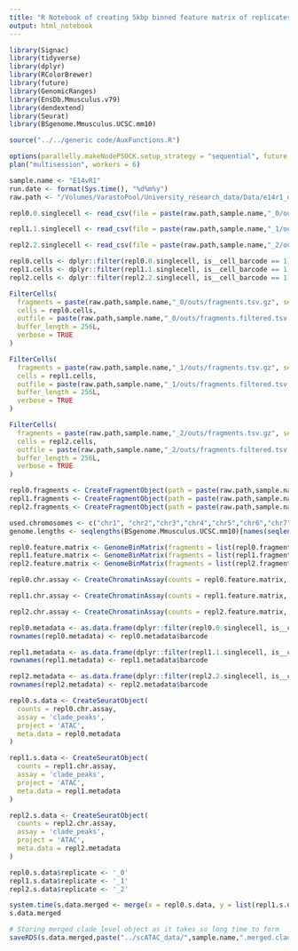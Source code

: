 ```yaml
---
title: "R Notebook of creating 5kbp binned feature matrix of replicates of scATAC 10x results"
output: html_notebook
---
```


```r
library(Signac)
library(tidyverse)
library(dplyr)
library(RColorBrewer)
library(future)
library(GenomicRanges)
library(EnsDb.Mmusculus.v79)
library(dendextend)
library(Seurat)
library(BSgenome.Mmusculus.UCSC.mm10)

source("../../generic code/AuxFunctions.R")
```

```r
options(parallelly.makeNodePSOCK.setup_strategy = "sequential", future.globals.maxSize = 12 * 1024 ^ 3, future.seed=TRUE)
plan("multisession", workers = 6)
```

```r
sample.name <- "E14vR1"
run.date <- format(Sys.time(), "%d%m%y")
raw.path <- "/Volumes/VarastoPool/University_research_data/Data/e14r1_data/scATAC/"
```

```r

repl0.0.singlecell <- read_csv(file = paste(raw.path,sample.name,"_0/outs/singlecell.csv", sep=""))

repl1.1.singlecell <- read_csv(file = paste(raw.path,sample.name,"_1/outs/singlecell.csv", sep=""))

repl2.2.singlecell <- read_csv(file = paste(raw.path,sample.name,"_2/outs/singlecell.csv", sep=""))

repl0.cells <- dplyr::filter(repl0.0.singlecell, is__cell_barcode == 1) %>% pull(barcode)
repl1.cells <- dplyr::filter(repl1.1.singlecell, is__cell_barcode == 1) %>% pull(barcode)
repl2.cells <- dplyr::filter(repl2.2.singlecell, is__cell_barcode == 1) %>% pull(barcode)

FilterCells(
  fragments = paste(raw.path,sample.name,"_0/outs/fragments.tsv.gz", sep=""),
  cells = repl0.cells,
  outfile = paste(raw.path,sample.name,"_0/outs/fragments.filtered.tsv.gz", sep=""),
  buffer_length = 256L,
  verbose = TRUE
)

FilterCells(
  fragments = paste(raw.path,sample.name,"_1/outs/fragments.tsv.gz", sep=""),
  cells = repl1.cells,
  outfile = paste(raw.path,sample.name,"_1/outs/fragments.filtered.tsv.gz", sep=""),
  buffer_length = 256L,
  verbose = TRUE
)

FilterCells(
  fragments = paste(raw.path,sample.name,"_2/outs/fragments.tsv.gz", sep=""),
  cells = repl2.cells,
  outfile = paste(raw.path,sample.name,"_2/outs/fragments.filtered.tsv.gz", sep=""),
  buffer_length = 256L,
  verbose = TRUE
)

repl0.fragments <- CreateFragmentObject(path = paste(raw.path,sample.name,"_0/outs/fragments.filtered.tsv.gz", sep=""), cells = repl0.cells, validate.fragments = FALSE)
repl1.fragments <- CreateFragmentObject(path = paste(raw.path,sample.name,"_1/outs/fragments.filtered.tsv.gz", sep=""), cells = repl1.cells, validate.fragments = FALSE)
repl2.fragments <- CreateFragmentObject(path = paste(raw.path,sample.name,"_2/outs/fragments.filtered.tsv.gz", sep=""), cells = repl2.cells, validate.fragments = FALSE)
```

```r
used.chromosomes <- c("chr1", "chr2","chr3","chr4","chr5","chr6","chr7","chr8","chr9","chr10","chr11","chr12","chr13","chr14","chr15","chr16","chr17","chr18","chr19")
genome.lengths <- seqlengths(BSgenome.Mmusculus.UCSC.mm10)[names(seqlengths(BSgenome.Mmusculus.UCSC.mm10)) %in% used.chromosomes]

repl0.feature.matrix <- GenomeBinMatrix(fragments = list(repl0.fragments), binsize = 5000, genome = genome.lengths, process_n = 5000)
repl1.feature.matrix <- GenomeBinMatrix(fragments = list(repl1.fragments), binsize = 5000, genome = genome.lengths, process_n = 5000)
repl2.feature.matrix <- GenomeBinMatrix(fragments = list(repl2.fragments), binsize = 5000, genome = genome.lengths, process_n = 5000)
```

```r
repl0.chr.assay <- CreateChromatinAssay(counts = repl0.feature.matrix, fragments = list(repl0.fragments), genome = Seqinfo(genome="mm10"), ranges = StringToGRanges(rownames(repl0.feature.matrix)))

repl1.chr.assay <- CreateChromatinAssay(counts = repl1.feature.matrix, fragments = list(repl1.fragments), genome = Seqinfo(genome="mm10"), ranges = StringToGRanges(rownames(repl1.feature.matrix)))

repl2.chr.assay <- CreateChromatinAssay(counts = repl2.feature.matrix, fragments = list(repl2.fragments), genome = Seqinfo(genome="mm10"), ranges = StringToGRanges(rownames(repl2.feature.matrix)))
```

```r
repl0.metadata <- as.data.frame(dplyr::filter(repl0.0.singlecell, is__cell_barcode == 1))
rownames(repl0.metadata) <- repl0.metadata$barcode

repl1.metadata <- as.data.frame(dplyr::filter(repl1.1.singlecell, is__cell_barcode == 1))
rownames(repl1.metadata) <- repl1.metadata$barcode

repl2.metadata <- as.data.frame(dplyr::filter(repl2.2.singlecell, is__cell_barcode == 1))
rownames(repl2.metadata) <- repl2.metadata$barcode

repl0.s.data <- CreateSeuratObject(
  counts = repl0.chr.assay,
  assay = 'clade_peaks',
  project = 'ATAC',
  meta.data = repl0.metadata
)

repl1.s.data <- CreateSeuratObject(
  counts = repl1.chr.assay,
  assay = 'clade_peaks',
  project = 'ATAC',
  meta.data = repl1.metadata
)

repl2.s.data <- CreateSeuratObject(
  counts = repl2.chr.assay,
  assay = 'clade_peaks',
  project = 'ATAC',
  meta.data = repl2.metadata
)
```

```r
repl0.s.data$replicate <- '_0'
repl1.s.data$replicate <- '_1'
repl2.s.data$replicate <- '_2'

system.time(s.data.merged <- merge(x = repl0.s.data, y = list(repl1.s.data, repl2.s.data), add.cell.ids = c("_0","_1", "_2")))
s.data.merged

# Storing merged clade level object as it takes so long time to form
saveRDS(s.data.merged,paste("../scATAC_data/",sample.name,".merged.clade.phase.",run.date,".Rds", sep=""))
```